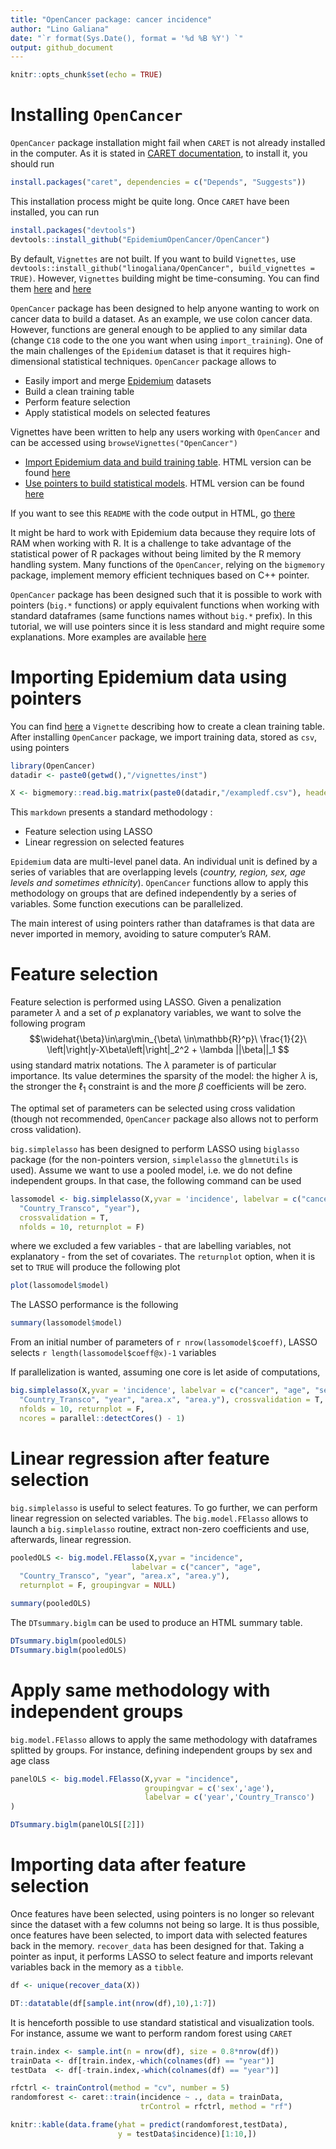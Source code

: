 ```yaml
---
title: "OpenCancer package: cancer incidence"
author: "Lino Galiana"
date: "`r format(Sys.Date(), format = '%d %B %Y') `"
output: github_document
---
```


```r
knitr::opts_chunk$set(echo = TRUE)
```

# Installing `OpenCancer`

`OpenCancer` package installation might fail when `CARET` is not already installed in the computer. As it is stated in [CARET documentation](https://cran.r-project.org/web/packages/caret/vignettes/caret.pdf), to install it, you should run

```r

install.packages("caret", dependencies = c("Depends", "Suggests"))

``` 

This installation process might be quite long. Once `CARET` have been installed, you can run

```r

install.packages("devtools")
devtools::install_github("EpidemiumOpenCancer/OpenCancer")

``` 

By default, `Vignettes` are not built. If you want to build `Vignettes`, use `devtools::install_github("linogaliana/OpenCancer", build_vignettes = TRUE)`. However, `Vignettes` building might be time-consuming. You can find them [here](http://htmlpreview.github.io/?https://github.com/linogaliana/OpenCancer/blob/master/vignettes/import_data.html) and [here](http://htmlpreview.github.io/?https://github.com/linogaliana/OpenCancer/blob/master/vignettes/estimation_pointers.html)

`OpenCancer` package has been designed to help anyone wanting to work on cancer data to build a dataset. As an example, we use colon cancer data. However, functions are general enough to be applied to any similar data (change `C18` code to the one you want when using `import_training`). One of the main challenges of the `Epidemium` dataset is that it requires high-dimensional statistical techniques. `OpenCancer` package allows to

* Easily import and merge [Epidemium](http://qa.epidemium.cc/data/epidemiology_dataset/) datasets
* Build a clean training table
* Perform feature selection
* Apply statistical models on selected features

Vignettes have been written to help any users working with `OpenCancer` and can be accessed using `browseVignettes("OpenCancer")`

* [Import Epidemium data and build training table](/vignettes/import_data.Rmd). HTML version can be found [here](http://htmlpreview.github.io/?https://github.com/linogaliana/OpenCancer/blob/master/vignettes/import_data.html)
* [Use pointers to build statistical models](/vignettes/estimation_pointers.Rmd). HTML version can be found [here](http://htmlpreview.github.io/?https://github.com/linogaliana/OpenCancer/blob/master/vignettes/estimation_pointers.html)

If you want to see this `README` with the code output in HTML, go [there](http://htmlpreview.github.io/?https://github.com/linogaliana/OpenCancer/blob/master/README.html)

It might be hard to work with Epidemium data because they require lots of RAM when working with R. It is a challenge to take advantage of the statistical power of R packages without being limited by the R memory handling system. Many functions of the `OpenCancer`, relying on the `bigmemory` package, implement memory efficient techniques based on C++ pointer.

`OpenCancer` package has been designed such that it is possible to work with pointers (`big.*` functions) or apply equivalent functions when working with standard dataframes (same functions names without `big.*` prefix). In this tutorial, we will use pointers since it is less standard and might require some explanations. More examples are available [here](http://htmlpreview.github.io/?https://github.com/linogaliana/OpenCancer/blob/master/vignettes/estimation_pointers.html)


# Importing Epidemium data using pointers

You can find [here](/vignettes/import_data.Rmd) a `Vignette` describing how to create a clean training table. After installing `OpenCancer` package, we import training data, stored as `csv`, using pointers

```r
library(OpenCancer)
datadir <- paste0(getwd(),"/vignettes/inst")

X <- bigmemory::read.big.matrix(paste0(datadir,"/exampledf.csv"), header = TRUE)

```

This `markdown` presents a standard methodology :

* Feature selection using LASSO
* Linear regression on selected features

`Epidemium` data are multi-level panel data. An individual unit is defined by a series of variables that are overlapping levels (*country, region, sex, age levels and sometimes ethnicity*). `OpenCancer` functions allow to apply this methodology on groups that are defined independently by a series of variables. Some function executions can be parallelized.

The main interest of using pointers rather than dataframes is that data are never imported in memory, avoiding to sature computer's RAM. 


# Feature selection

Feature selection is performed using LASSO. Given a penalization parameter $\lambda$ and a set of $p$ explanatory variables, we want to solve the following program 
$$\widehat{\beta}\in\arg\min_{\beta\ \in\mathbb{R}^p}\ \frac{1}{2}\ \left|\right|y-X\beta\left|\right|_2^2 + \lambda ||\beta||_1 $$
using standard matrix notations. The $\lambda$ parameter is of particular importance. Its value determines the sparsity of the model: the higher $\lambda$ is, the stronger the $\ell_1$ constraint is and the more $\beta$ coefficients will be zero.

The optimal set of parameters can be selected using cross validation (though not recommended, `OpenCancer` package also allows not to perform cross validation).

`big.simplelasso` has been designed to perform LASSO using `biglasso` package (for the non-pointers version, `simplelasso` the `glmnetUtils` is used). Assume we want to use a pooled model, i.e. we do not define independent groups. In that case, the following command can be used

```r

lassomodel <- big.simplelasso(X,yvar = 'incidence', labelvar = c("cancer", "age", "sex",
  "Country_Transco", "year"),
  crossvalidation = T,
  nfolds = 10, returnplot = F)

```

where we excluded a few variables - that are labelling variables, not explanatory - from the set of covariates. The `returnplot` option, when it is set to `TRUE` will produce the following plot

```r

plot(lassomodel$model)

```

The LASSO performance is the following

```r

summary(lassomodel$model)

```

From an initial number of parameters of `r nrow(lassomodel$coeff)`, LASSO selects `r length(lassomodel$coeff@x)-1` variables

If parallelization is wanted, assuming one core is let aside of computations,

```r

big.simplelasso(X,yvar = 'incidence', labelvar = c("cancer", "age", "sex",
  "Country_Transco", "year", "area.x", "area.y"), crossvalidation = T,
  nfolds = 10, returnplot = F,
  ncores = parallel::detectCores() - 1)

```

# Linear regression after feature selection

`big.simplelasso` is useful to select features. To go further, we can perform linear regression on selected variables. The `big.model.FElasso` allows to launch a `big.simplelasso` routine, extract non-zero coefficients and use, afterwards, linear regression. 

```r

pooledOLS <- big.model.FElasso(X,yvar = "incidence",
                           labelvar = c("cancer", "age",
  "Country_Transco", "year", "area.x", "area.y"),
  returnplot = F, groupingvar = NULL)

summary(pooledOLS)

```

The `DTsummary.biglm` can be used to produce an HTML summary table.

```r

DTsummary.biglm(pooledOLS)
DTsummary.biglm(pooledOLS)

```

# Apply same methodology with independent groups

`big.model.FElasso` allows to apply the same methodology with dataframes splitted by groups. 
For instance, defining independent groups by sex and age class

```r

panelOLS <- big.model.FElasso(X,yvar = "incidence",
                              groupingvar = c('sex','age'),
                              labelvar = c('year','Country_Transco')
)

DTsummary.biglm(panelOLS[[2]])

```

# Importing data after feature selection

Once features have been selected, using pointers is no longer so relevant since the dataset with a few columns not being so large. It is thus possible, once features have been selected, to import data with selected features back in the memory. `recover_data` has been designed for that. Taking a pointer as input, it performs LASSO to select feature and imports relevant variables back in the memory as a `tibble`. 

```r
df <- unique(recover_data(X))
```


```r
DT::datatable(df[sample.int(nrow(df),10),1:7])
```

It is henceforth possible to use standard statistical and visualization tools. For instance, assume we want to perform random forest using `CARET`

```r

train.index <- sample.int(n = nrow(df), size = 0.8*nrow(df))
trainData <- df[train.index,-which(colnames(df) == "year")]
testData  <- df[-train.index,-which(colnames(df) == "year")]

rfctrl <- trainControl(method = "cv", number = 5)
randomforest <- caret::train(incidence ~ ., data = trainData,
                             trControl = rfctrl, method = "rf")

knitr::kable(data.frame(yhat = predict(randomforest,testData),
                        y = testData$incidence)[1:10,])

```
